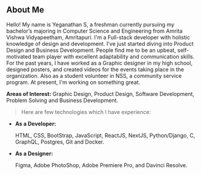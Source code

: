 ## About Me

Hello! My name is Yeganathan S, a freshman currently pursuing my bachelor’s majoring in Computer Science and Engineering from Amrita Vishwa Vidyapeetham, Amritapuri. I'm a Full-stack developer with holistic knowledge of design and development. I've just started diving into Product Design and Business Development. People find me to be an upbeat, self-motivated team player with excellent adaptability and communication skills. For the past years, I have worked as a Graphic designer in my high school, designed posters, and created videos for the events taking place in the organization. Also as a student volunteer in NSS,  a community service program. At present, I'm working on something great.

**Areas of Interest:** Graphic Design, Product Design, Software Development, Problem Solving and Business Development. 

>Here are few technologies which I have experience:

+ **As a Developer:**

    HTML, CSS, BootStrap, JavaScript, ReactJS, NextJS, Python/Django, C, GraphQL, Postgres, Git and Docker.

+ **As a Designer:**

    Figma, Adobe PhotoShop, Adobe Premiere Pro, and Davinci Resolve.

